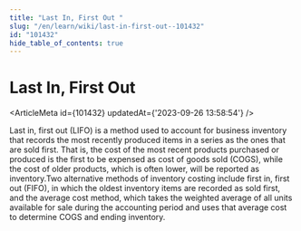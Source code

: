 ```yaml
---
title: "Last In, First Out "
slug: "/en/learn/wiki/last-in-first-out--101432"
id: "101432"
hide_table_of_contents: true
---
```



# Last In, First Out 

<ArticleMeta id={101432} updatedAt={'2023-09-26 13:58:54'} />
<div className='border-solid border-b border-t-0 my-4 border-[var(--ifm-color-gray-300)]' />

Last in, first out (LIFO) is a method used to account for business inventory that records the most recently produced items in a series as the ones that are sold first. That is, the cost of the most recent products purchased or produced is the first to be expensed as cost of goods sold (COGS), while the cost of older products, which is often lower, will be reported as inventory.Two alternative methods of inventory costing include first in, first out (FIFO), in which the oldest inventory items are recorded as sold first, and the average cost method, which takes the weighted average of all units available for sale during the accounting period and uses that average cost to determine COGS and ending inventory.
